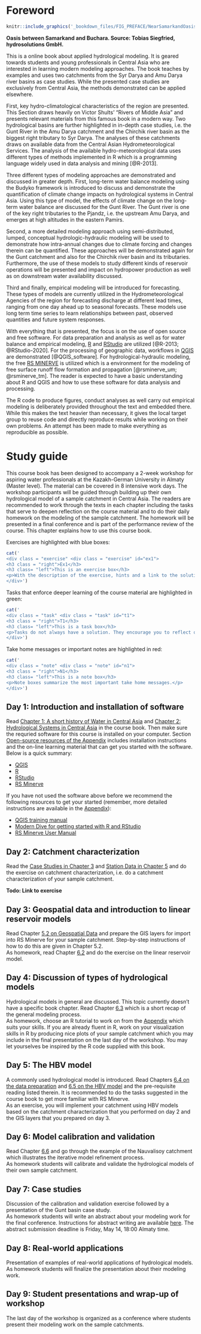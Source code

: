 # Foreword {#foreword .unnumbered}

```r
knitr::include_graphics('_bookdown_files/FIG_PREFACE/NearSamarkandOasis.jpeg')
```

**Oasis between Samarkand and Buchara. Source: Tobias Siegfried, hydrosolutions GmbH.**

This is a online book about applied hydrological modeling. It is geared towards students and young professionals in Central Asia who are interested in learning modern modeling approaches. The book teaches by examples and uses two catchments from the Syr Darya and Amu Darya river basins as case studies. While the presented case studies are exclusively from Central Asia, the methods demonstrated can be applied elsewhere.

First, key hydro-climatological characteristics of the region are presented. This Section draws heavily on Victor Shults' "Rivers of Middle Asia" and presents relevant materials from this famous book in a modern way. Two hydrological basins are further highlighted in in-depth case studies, i.e. the Gunt River in the Amu Darya catchment and the Chirchik river basin as the biggest right tributary to Syr Darya. The analyses of these catchments draws on available data from the Central Asian Hydrometeorological Services. The analysis of the available hydro-meteorological data uses different types of methods implemented in R which is a programming language widely used in data analysis and mining [@R-2013].

Three different types of modeling approaches are demonstrated and discussed in greater depth. First, long-term water balance modeling using the Budyko framework is introduced to discuss and demonstrate the quantification of climate change impacts on hydrological systems in Central Asia. Using this type of model, the effects of climate change on the long-term water balance are discussed for the Gunt River. The Gunt river is one of the key right tributaries to the Pjandz, i.e. the upstream Amu Darya, and emerges at high altitudes in the eastern Pamirs.

Second, a more detailed modeling approach using semi-distributed, lumped, conceptual hydrologic-hydraulic modeling will be used to demonstrate how intra-annual changes due to climate forcing and changes therein can be quantified. These approaches will be demonstrated again for the Gunt catchment and also for the Chirchik river basin and its tributaries. Furthermore, the use of these models to study different kinds of reservoir operations will be presented and impact on hydropower production as well as on downstream water availability discussed.

Third and finally, empirical modeling will be introduced for forecasting. These types of models are currently utilized in the Hydrometeorological Agencies of the region for forecasting discharge at different lead times, ranging from one day ahead up to seasonal forecasts. These models use long term time series to learn relationships between past, observed quantities and future system responses.

With everything that is presented, the focus is on the use of open source and free software. For data preparation and analysis as well as for water balance and empirical modeling, [R](https://www.r-project.org) and [RStudio](https://rstudio.com) are utilized [@R-2013; @RStudio-2020]. For the processing of geographic data, workflows in [QGIS](https://www.qgis.org/en/site/) are demonstrated [@QGIS_software]. For hydrological-hydraulic modeling, the free [RS MINERVE](https://www.crealp.ch/fr/accueil/outils-services/logiciels/rs-minerve.html) is utilized which is a environment for the modeling of free surface runoff flow formation and propagation [@rsminerve_um; @rsminerve_tm]. The reader is expected to have a basic understanding about R and QGIS and how to use these software for data analysis and processing.

The R code to produce figures, conduct analyses as well carry out empirical modeling is deliberately provided throughout the text and embedded there. While this makes the text heavier than necessary, it gives the local target group to reuse code and directly reproduce results while working on their own problems. An attempt has been made to make everything as reproducible as possible.


# Study guide {#study-guide .unnumbered}
This course book has been designed to accompany a 2-week workshop for aspiring water professionals at the Kazakh-German University in Almaty (Master level). The material can be covered in 8 intensive work days. The workshop participants will be guided through building up their own hydrological model of a sample catchment in Central Asia. The readers are recommended to work through the texts in each chapter including the tasks that serve to deepen reflection on the course material and to do their daily homework on the modeling of the sample catchment. The homework will be presented in a final conference and is part of the performance review of the course. This chapter explains how to use this course book.   

Exercises are highlighted with blue boxes:   
```r
cat('
<div class = "exercise" <div class = "exercise" id="ex1"> 
<h3 class = "right">Ex1</h3> 
<h3 class= "left">This is an exercise box</h3> 
<p>With the description of the exercise, hints and a link to the solutions. Exercises should be completed before starting the next course chapter.</p> 
</div>')
```
  
Tasks that enforce deeper learning of the course material are highlighted in green:   
```r
cat('
<div class = "task" <div class = "task" id="t1"> 
<h3 class = "right">T1</h3> 
<h3 class= "left">This is a task box</h3> 
<p>Tasks do not always have a solution. They encourage you to reflect on the course material and to deepen your knowledge.</p> 
</div>')
```

Take home messages or important notes are highlighted in red:  
```r
cat('
<div class = "note" <div class = "note" id="n1"> 
<h3 class = "right">N1</h3> 
<h3 class= "left">This is a note box</h3> 
<p>Note boxes summarize the most important take home messages.</p> 
</div>')
```



## Day 1: Introduction and installation of software {.unnumbered}
Read [Chapter 1: A short history of Water in Central Asia](#ShortHistory) and [Chapter 2: Hydrological Systems in Central Asia](#HydrologicalSystems) in the course book. Then make sure the requried software for this course is installed on your computer. Section [Open-source resources of the Appendix](#section-appendix-open-source-resources) includes installation instructions and the on-line learning material that can get you started with the software. Below is a quick summary: 

* [QGIS](https://qgis.org/en/site/)  
* [R](https://cloud.r-project.org/)
* [RStudio](https://www.rstudio.com/products/rstudio/download/)  
* [RS Minerve](https://www.crealp.ch/fr/accueil/outils-services/logiciels/rs-minerve/telechargement-rsm.html)  

If you have not used the software above before we recommend the following resources to get  your started (remember, more detailed instructions are available in the [Appendix](#section-appendix-open-source-resources)):  

* [QGIS training manual](https://docs.qgis.org/3.16/en/docs/training_manual/index.html)  
* [Modern Dive for getting started with R and RStudio](https://moderndive.com/index.html)  
* [RS Minerve User Manual](https://www.crealp.ch/fr/accueil/outils-services/logiciels/rs-minerve/telechargement-rsm.html)  


## Day 2: Catchment characterization {.unnumbered}  
Read the [Case Studies in Chapter 3](#CaseStudies) and [Station Data in Chapter 5](#Data::StationData) and do the exercise on catchment characterization, i.e. do a catchment characterization of your sample catchment.   

**Todo: Link to exercise**


## Day 3: Geospatial data and introduction to linear reservoir models {.unnumbered}
Read Chapter [5.2 on Geospatial Data](#Data::GeospatialData) and prepare the GIS layers for import into RS Minerve for your sample catchment. Step-by-step instructions of how to do this are given in Chapter 5.2.         
As homework, read Chapter [6.2](#section-rsminerve-why-model-introduction) and do the exercise on the linear reservoir model.   


## Day 4: Discussion of types of hydrological models {.unnumbered}
Hydrological models in general are discussed. This topic currently doesn't have a specific book chapter. Read Chapter [6.3](#section-general-modelling-process) which is a short recap of the general modeling process.   
As homework, choose an R tutorial to work on from the [Appendix](#section-open-resrouces-learning-R) which suits your skills. If you are already fluent in R, work on your visualization skills in R by producing nice plots of your sample catchment which you may include in the final presentation on the last day of the workshop. You may let yourselves be inspired by the R code supplied with this book. 


## Day 5: The HBV model {.unnumbered}
A commonly used hydrological model is introduced. Read Chapters [6.4 on the data preparation](#section-rsminerve-data-preparation) and [6.5 on the HBV model](#section-hbv-model) and the pre-requisite reading listed therein. It is recommended to do the tasks suggested in the course book to get more familiar with RS Minerve.   
As an exercise, you will implement your catchment using HBV models based on the catchment characterization that you performed on day 2 and the GIS layers that you prepared on day 3. 


## Day 6: Model calibration and validation {.unnumbered}
Read Chapter [6.6](#section-model-calibration-and-validation) and go through the example of the Nauvalisoy catchment which illustrates the iterative model refinement process.     
As homework students will calibrate and validate the hydrological models of their own sample catchment.   


## Day 7: Case studies {.unnumbered}
Discussion of the calibration and validation exercise followed by a presentation of the Gunt basin case study.  
As homework students will write an abstract about your modeling work for the final conference. Instructions for abstract writing are available [here](./learningFiles/AbstractSubmissionGuide.pdf). The abstract submission deadline is Friday, May 14, 18:00 Almaty time. 


## Day 8: Real-world applications {.unnumbered}
Presentation of examples of real-world applications of hydrological models.   
As homework students will finalize the presentation about their modeling work. 


## Day 9: Student presentations and wrap-up of workshop {.unnumbered}
The last day of the workshop is organized as a conference where students present their modeling work on the sample catchments.   




